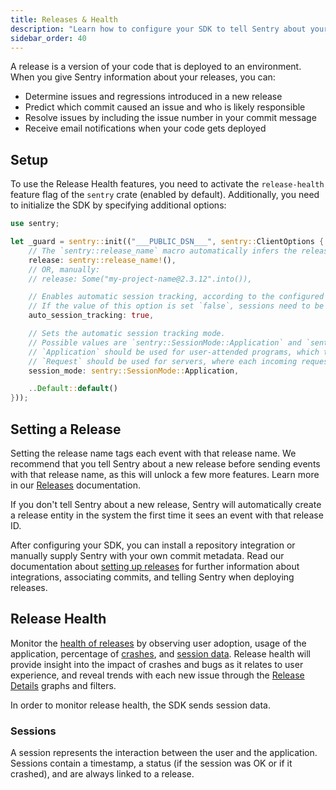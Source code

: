 ```yaml
---
title: Releases & Health
description: "Learn how to configure your SDK to tell Sentry about your releases."
sidebar_order: 40
---
```


A release is a version of your code that is deployed to an <PlatformLink to="/configuration/environments/">environment</PlatformLink>. When you give Sentry information about your releases, you can:

- Determine issues and regressions introduced in a new release
- Predict which commit caused an issue and who is likely responsible
- Resolve issues by including the issue number in your commit message
- Receive email notifications when your code gets deployed

<Include name="bind-release-version.mdx" />

## Setup

To use the Release Health features, you need to activate the `release-health` feature flag of the `sentry` crate (enabled by default).
Additionally, you need to initialize the SDK by specifying additional options:

```rust
use sentry;

let _guard = sentry::init(("___PUBLIC_DSN___", sentry::ClientOptions {
    // The `sentry::release_name` macro automatically infers the release from the cargo metadata, and is the preferred way to set the release
    release: sentry::release_name!(),
    // OR, manually:
    // release: Some("my-project-name@2.3.12".into()),

    // Enables automatic session tracking, according to the configured `session_mode`.
    // If the value of this option is set `false`, sessions need to be manually managed using `sentry::start_session` and `sentry::stop_session`.
    auto_session_tracking: true,

    // Sets the automatic session tracking mode.
    // Possible values are `sentry::SessionMode::Application` and `sentry::SessionMode::Request`.
    // `Application` should be used for user-attended programs, which typically have a single long running session that span the application's lifetime.
    // `Request` should be used for servers, where each incoming request shall be considered as its own session.
    session_mode: sentry::SessionMode::Application,

    ..Default::default()
}));
```

## Setting a Release

Setting the release name tags each event with that release name. We recommend that you tell Sentry about a new release before sending events with that release name, as this will unlock a few more features. Learn more in our [Releases](/product/releases/) documentation.

If you don't tell Sentry about a new release, Sentry will automatically create a release entity in the system the first time it sees an event with that release ID.

After configuring your SDK, you can install a repository integration or manually supply Sentry with your own commit metadata. Read our documentation about [setting up releases](/product/releases/setup/) for further information about integrations, associating commits, and telling Sentry when deploying releases.

## Release Health

Monitor the [health of releases](/product/releases/health/) by observing user adoption, usage of the application, percentage of [crashes](/product/releases/health/#crashes--unhandled), and [session data](/product/releases/health/#sessions). Release health will provide insight into the impact of crashes and bugs as it relates to user experience, and reveal trends with each new issue through the [Release Details](/product/releases/release-details/) graphs and filters.

In order to monitor release health, the SDK sends session data.

### Sessions

A session represents the interaction between the user and the application. Sessions contain a timestamp, a status (if the session was OK or if it crashed), and are always linked to a release.
